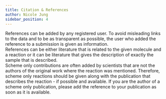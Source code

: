 ```yaml
---
title: Citation & References
author: Nicole Jung
sidebar_position: 4
---
```


References can be added by any registered user. To avoid misleading links to the data and to be as transparent as possible, the user who added the reference to a submission is given as information.  
References can be either literature that is related to the given molecule and a reaction or it can be literature that gives the description of exactly the sample that is described.  
Scheme only contributions are often added by scientists that are not the authors of the original work where the reaction was mentioned. Therefore, scheme only reactions should be given along with the publication that describes the reaction - if possible <!--truncate-->and available. If you are the author of a scheme only publication, please add the reference to your publication as soon as it is available.

